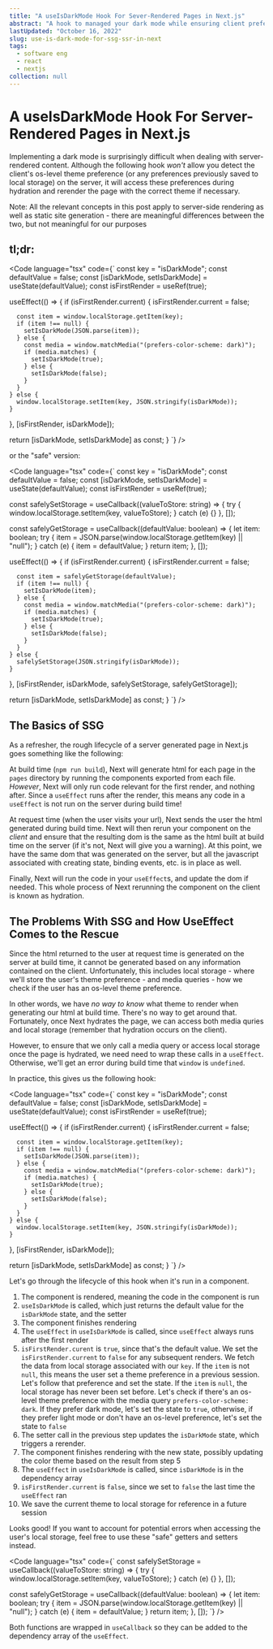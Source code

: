 ```yaml
---
title: "A useIsDarkMode Hook For Sever-Rendered Pages in Next.js"
abstract: "A hook to managed your dark mode while ensuring client preferences are only accessed after hydration"
lastUpdated: "October 16, 2022"
slug: use-is-dark-mode-for-ssg-ssr-in-next
tags:
  - software eng
  - react
  - nextjs
collection: null
---
```


# A useIsDarkMode Hook For Server-Rendered Pages in Next.js

Implementing a dark mode is surprisingly difficult when dealing with server-rendered content. Although the following hook _won't_ allow you detect the client's os-level theme preference (or any preferences previously saved to local storage) on the server, it will access these preferences during hydration and rerender the page with the correct theme if necessary.

<Info>
  Note: All the relevant concepts in this post apply to server-side rendering as
  well as static site generation - there are meaningful differences between the
  two, but not meaningful for our purposes
</Info>

## tl;dr:

<Code language="tsx" code={`
const key = "isDarkMode";
const defaultValue = false;
  const [isDarkMode, setIsDarkMode] = useState(defaultValue);
  const isFirstRender = useRef(true);

  useEffect(() => {
    if (isFirstRender.current) {
      isFirstRender.current = false;

      const item = window.localStorage.getItem(key);
      if (item !== null) {
        setIsDarkMode(JSON.parse(item));
      } else {
        const media = window.matchMedia("(prefers-color-scheme: dark)");
        if (media.matches) {
          setIsDarkMode(true);
        } else {
          setIsDarkMode(false);
        }
      }
    } else {
      window.localStorage.setItem(key, JSON.stringify(isDarkMode));
    }
  }, [isFirstRender, isDarkMode]);

  return [isDarkMode, setIsDarkMode] as const;
}
`} />

or the "safe" version:

<Code language="tsx" code={`
const key = "isDarkMode";
const defaultValue = false;
  const [isDarkMode, setIsDarkMode] = useState(defaultValue);
  const isFirstRender = useRef(true);

  const safelySetStorage = useCallback((valueToStore: string) => {
    try {
      window.localStorage.setItem(key, valueToStore);
    } catch (e) {}
  }, []);

  const safelyGetStorage = useCallback((defaultValue: boolean) => {
    let item: boolean;
    try {
      item = JSON.parse(window.localStorage.getItem(key) || "null");
    } catch (e) {
      item = defaultValue;
    }
    return item;
  }, []);

  useEffect(() => {
    if (isFirstRender.current) {
      isFirstRender.current = false;

      const item = safelyGetStorage(defaultValue);
      if (item !== null) {
        setIsDarkMode(item);
      } else {
        const media = window.matchMedia("(prefers-color-scheme: dark)");
        if (media.matches) {
          setIsDarkMode(true);
        } else {
          setIsDarkMode(false);
        }
      }
    } else {
      safelySetStorage(JSON.stringify(isDarkMode));
    }
  }, [isFirstRender, isDarkMode, safelySetStorage, safelyGetStorage]);

return [isDarkMode, setIsDarkMode] as const;
}
`} />

## The Basics of SSG

As a refresher, the rough lifecycle of a server generated page in Next.js goes something like the following:

At build time (`npm run build`), Next will generate html for each page in the `pages` directory by running the components exported from each file. _However_, Next will only run code relevant for the first render, and nothing after. Since a `useEffect` runs after the render, this means any code in a `useEffect` is not run on the server during build time!

At request time (when the user visits your url), Next sends the user the html generated during build time. Next will then rerun your component on the _client_ and ensure that the resulting dom is the same as the html built at build time on the server (if it's not, Next will give you a warning). At this point, we have the same dom that was generated on the server, but all the javascript associated with creating state, binding events, etc. is in place as well.

Finally, Next will run the code in your `useEffect`s, and update the dom if needed. This whole process of Next rerunning the component on the client is known as hydration.

## The Problems With SSG and How UseEffect Comes to the Rescue

Since the html returned to the user at request time is generated on the server at build time, it cannot be generated based on any information contained on the client. Unfortunately, this includes local storage - where we'll store the user's theme preference - and media queries - how we check if the user has an os-level theme preference.

In other words, we have _no way to know_ what theme to render when generating our html at build time. There's no way to get around that. Fortunately, once Next hydrates the page, we can access both media quries and local storage (remember that hydration occurs on the client).

However, to ensure that we only call a media query or access local storage once the page is hydrated, we need need to wrap these calls in a `useEffect`. Otherwise, we'll get an error during build time that `window` is `undefined`.

In practice, this gives us the following hook:

<Code language="tsx" code={`
const key = "isDarkMode";
const defaultValue = false;
  const [isDarkMode, setIsDarkMode] = useState(defaultValue);
  const isFirstRender = useRef(true);

  useEffect(() => {
    if (isFirstRender.current) {
      isFirstRender.current = false;

      const item = window.localStorage.getItem(key);
      if (item !== null) {
        setIsDarkMode(JSON.parse(item));
      } else {
        const media = window.matchMedia("(prefers-color-scheme: dark)");
        if (media.matches) {
          setIsDarkMode(true);
        } else {
          setIsDarkMode(false);
        }
      }
    } else {
      window.localStorage.setItem(key, JSON.stringify(isDarkMode));
    }
  }, [isFirstRender, isDarkMode]);

return [isDarkMode, setIsDarkMode] as const;
}
`} />

Let's go through the lifecycle of this hook when it's run in a component.

1. The component is rendered, meaning the code in the component is run
2. `useIsDarkMode` is called, which just returns the default value for the `isDarkMode` state, and the setter
3. The component finishes rendering
4. The `useEffect` in `useIsDarkMode` is called, since `useEffect` always runs after the first render
5. `isFirstRender.curent` is `true`, since that's the default value. We set the `isFirstRender.current` to `false` for any subsequent renders. We fetch the data from local storage associated with our `key`. If the `item` is not `null`, this means the user set a theme preference in a previous session. Let's follow that preference and set the state. If the `item` is `null`, the local storage has never been set before. Let's check if there's an os-level theme preference with the media query `prefers-color-scheme: dark`. If they prefer dark mode, let's set the state to `true`, otherwise, if they prefer light mode or don't have an os-level preference, let's set the state to `false`
6. The setter call in the previous step updates the `isDarkMode` state, which triggers a rerender.
7. The component finishes rendering with the new state, possibly updating the color theme based on the result from step 5
8. The `useEffect` in `useIsDarkMode` is called, since `isDarkMode` is in the dependency array
9. `isFirstRender.current` is `false`, since we set to `false` the last time the `useEffect` ran
10. We save the current theme to local storage for reference in a future session

Looks good! If you want to account for potential errors when accessing the user's local storage, feel free to use these "safe" getters and setters instead.

<Code language="tsx" code={`
const safelySetStorage = useCallback((valueToStore: string) => {
  try {
    window.localStorage.setItem(key, valueToStore);
  } catch (e) {}
}, []);

const safelyGetStorage = useCallback((defaultValue: boolean) => {
  let item: boolean;
  try {
    item = JSON.parse(window.localStorage.getItem(key) || "null");
  } catch (e) {
    item = defaultValue;
  }
  return item;
}, []);
`} />

Both functions are wrapped in `useCallback` so they can be added to the dependency array of the `useEffect`.

